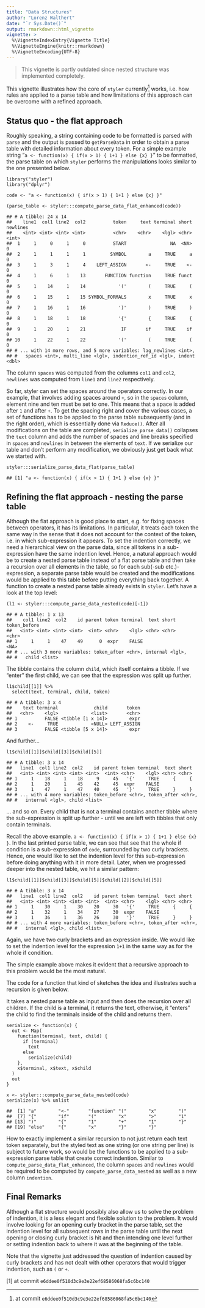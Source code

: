 ```yaml
---
title: "Data Structures"
author: "Lorenz Walthert"
date: "`r Sys.Date()`"
output: rmarkdown::html_vignette
vignette: >
  %\VignetteIndexEntry{Vignette Title}
  %\VignetteEngine{knitr::rmarkdown}
  %\VignetteEncoding{UTF-8}
---
```


> This vignette is partly outdated since nested structure was implemented
> completely.

This vignette illustrates how the core of `styler` currently^[at commit `e6ddee0f510d3c9e3e22ef68586068fa5c6bc140`] works, i.e. how
rules are applied to a parse table and how limitations of this approach can be 
overcome with a refined approach.

Status quo - the flat approach
------------------------------

Roughly speaking, a string containing code to be formatted is parsed
with `parse` and the output is passed to `getParseData` in order to
obtain a parse table with detailed information about every token. For a
simple example string
"`a <- function(x) { if(x > 1) { 1+1 } else {x} }`" to be formatted, the
parse table on which `styler` performs the manipulations looks similar
to the one presented below.

    library("styler")
    library("dplyr")

    code <- "a <- function(x) { if(x > 1) { 1+1 } else {x} }"

    (parse_table <- styler:::compute_parse_data_flat_enhanced(code))

    ## # A tibble: 24 x 14
    ##    line1  col1 line2  col2          token     text terminal short newlines
    ##    <int> <int> <int> <int>          <chr>    <chr>    <lgl> <chr>    <int>
    ##  1     1     0     1     0          START                NA  <NA>        0
    ##  2     1     1     1     1         SYMBOL        a     TRUE     a        0
    ##  3     1     3     1     4    LEFT_ASSIGN       <-     TRUE    <-        0
    ##  4     1     6     1    13       FUNCTION function     TRUE funct        0
    ##  5     1    14     1    14            '('        (     TRUE     (        0
    ##  6     1    15     1    15 SYMBOL_FORMALS        x     TRUE     x        0
    ##  7     1    16     1    16            ')'        )     TRUE     )        0
    ##  8     1    18     1    18            '{'        {     TRUE     {        0
    ##  9     1    20     1    21             IF       if     TRUE    if        0
    ## 10     1    22     1    22            '('        (     TRUE     (        0
    ## # ... with 14 more rows, and 5 more variables: lag_newlines <int>,
    ## #   spaces <int>, multi_line <lgl>, indention_ref_id <lgl>, indent <dbl>

The column `spaces` was computed from the columns `col1` and `col2`,
`newlines` was computed from `line1` and `line2` respectively.

So far, styler can set the spaces around the operators correctly. In our
example, that involves adding spaces around `+`, so in the `spaces`
column, element nine and ten must be set to one. This means that a space
is added after `1` and after `+`. To get the spacing right and cover the
various cases, a set of functions has to be applied to the parse table
subsequently (and in the right order), which is essentially done via
`Reduce()`. After all modifications on the table are completed,
`serialize_parse_data()` collapses the `text` column and adds the number
of spaces and line breaks specified in `spaces` and `newlines` in
between the elements of `text`. If we serialize our table and don't
perform any modification, we obviously just get back what we started
with.

    styler:::serialize_parse_data_flat(parse_table)

    ## [1] "a <- function(x) { if(x > 1) { 1+1 } else {x} }"

Refining the flat approach - nesting the parse table
----------------------------------------------------

Although the flat approach is good place to start, e.g. for fixing
spaces between operators, it has its limitations. In particular, it
treats each token the same way in the sense that it does not account for
the context of the token, i.e. in which sub-expression it appears. To
set the indention correctly, we need a hierarchical view on the parse
data, since all tokens in a sub-expression have the same indention
level. Hence, a natural approach would be to create a nested parse table
instead of a flat parse table and then take a recursion over all
elements in the table, so for each sub(-sub etc.)-expression, a separate
parse table would be created and the modifications would be applied to
this table before putting everything back together. A function to create
a nested parse table already exists in `styler`. Let's have a look at
the top level:

    (l1 <- styler:::compute_parse_data_nested(code)[-1])

    ## # A tibble: 1 x 13
    ##    col1 line2  col2    id parent token terminal  text short token_before
    ##   <int> <int> <int> <int>  <int> <chr>    <lgl> <chr> <chr>        <chr>
    ## 1     1     1    47    49      0  expr    FALSE                     <NA>
    ## # ... with 3 more variables: token_after <chr>, internal <lgl>,
    ## #   child <list>

The tibble contains the column `child`, which itself contains a tibble.
If we "enter" the first child, we can see that the expression was split
up further.

    l1$child[[1]] %>%
      select(text, terminal, child, token)

    ## # A tibble: 3 x 4
    ##    text terminal             child       token
    ##   <chr>    <lgl>            <list>       <chr>
    ## 1          FALSE <tibble [1 x 14]>        expr
    ## 2    <-     TRUE            <NULL> LEFT_ASSIGN
    ## 3          FALSE <tibble [5 x 14]>        expr

And further...

    l1$child[[1]]$child[[3]]$child[[5]]

    ## # A tibble: 3 x 14
    ##   line1  col1 line2  col2    id parent token terminal  text short
    ##   <int> <int> <int> <int> <int>  <int> <chr>    <lgl> <chr> <chr>
    ## 1     1    18     1    18     9     45   '{'     TRUE     {     {
    ## 2     1    20     1    45    42     45  expr    FALSE            
    ## 3     1    47     1    47    40     45   '}'     TRUE     }     }
    ## # ... with 4 more variables: token_before <chr>, token_after <chr>,
    ## #   internal <lgl>, child <list>

... and so on. Every child that is not a terminal contains another
tibble where the sub-expression is split up further - until we are left
with tibbles that only contain terminals.

Recall the above example.
`a <- function(x) { if(x > 1) { 1+1 } else {x} }`. In the last printed
parse table, we can see that see that the whole if condition is a
sub-expression of `code`, surrounded by two curly brackets. Hence, one
would like to set the indention level for this sub-expression before
doing anything with it in more detail. Later, when we progressed deeper
into the nested table, we hit a similar pattern:

    l1$child[[1]]$child[[3]]$child[[5]]$child[[2]]$child[[5]]

    ## # A tibble: 3 x 14
    ##   line1  col1 line2  col2    id parent token terminal  text short
    ##   <int> <int> <int> <int> <int>  <int> <chr>    <lgl> <chr> <chr>
    ## 1     1    30     1    30    20     30   '{'     TRUE     {     {
    ## 2     1    32     1    34    27     30  expr    FALSE            
    ## 3     1    36     1    36    26     30   '}'     TRUE     }     }
    ## # ... with 4 more variables: token_before <chr>, token_after <chr>,
    ## #   internal <lgl>, child <list>

Again, we have two curly brackets and an expression inside. We would
like to set the indention level for the expression `1+1` in the same way
as for the whole if condition.

The simple example above makes it evident that a recursive approach to
this problem would be the most natural.

The code for a function that kind of sketches the idea and illustrates
such a recursion is given below.

It takes a nested parse table as input and then does the recursion over
all children. If the child is a terminal, it returns the text,
otherwise, it "enters" the child to find the terminals inside of the
child and returns them.

    serialize <- function(x) {
      out <- Map(
        function(terminal, text, child) {
          if (terminal)
            text
          else
            serialize(child)
        },
        x$terminal, x$text, x$child
      )
      out
    }

    x <- styler:::compute_parse_data_nested(code)
    serialize(x) %>% unlist

    ##  [1] "a"        "<-"       "function" "("        "x"        ")"       
    ##  [7] "{"        "if"       "("        "x"        ">"        "1"       
    ## [13] ")"        "{"        "1"        "+"        "1"        "}"       
    ## [19] "else"     "{"        "x"        "}"        "}"

How to exactly implement a similar recursion to not just return each
text token separately, but the styled text as one string (or one string
per line) is subject to future work, so would be the functions to be
applied to a sub-expression parse table that create correct indention.
Similar to `compute_parse_data_flat_enhanced`, the column `spaces` and
`newlines` would be required to be computed by
`compute_parse_data_nested` as well as a new column `indention`.

Final Remarks
-------------

Although a flat structure would possibly also allow us to solve the
problem of indention, it is a less elegant and flexible solution to the
problem. It would involve looking for an opening curly bracket in the
parse table, set the indention level for all subsequent rows in the
parse table until the next opening or closing curly bracket is hit and
then intending one level further or setting indention back to where it
was at the beginning of the table.

Note that the vignette just addressed the question of indention caused
by curly brackets and has not dealt with other operators that would
trigger indention, such as `(` or `+`.

[1] at commit `e6ddee0f510d3c9e3e22ef68586068fa5c6bc140`
